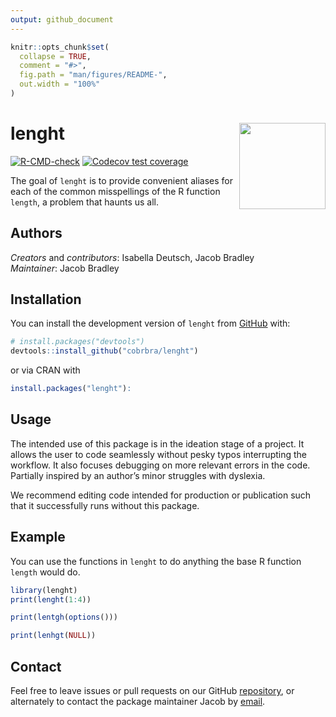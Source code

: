 ```yaml
---
output: github_document
---
```


<!-- README.md is generated from README.Rmd. Please edit that file -->

```r
knitr::opts_chunk$set(
  collapse = TRUE,
  comment = "#>",
  fig.path = "man/figures/README-",
  out.width = "100%"
)
```

# lenght <img src="man/figures/LEN-HEX.png" align="right" height="138" />

<!-- badges: start -->
[![R-CMD-check](https://github.com/cobrbra/lenght/actions/workflows/R-CMD-check.yaml/badge.svg)](https://github.com/cobrbra/lenght/actions/workflows/R-CMD-check.yaml)
[![Codecov test coverage](https://codecov.io/gh/cobrbra/lenght/branch/main/graph/badge.svg)](https://app.codecov.io/gh/cobrbra/lenght?branch=main)
<!-- badges: end -->

The goal of `lenght` is to provide convenient aliases for each of the common misspellings of the R function `length`, a problem that haunts us all.

## Authors
*Creators* and *contributors*: Isabella Deutsch, Jacob Bradley<br>
*Maintainer*: Jacob Bradley

## Installation

You can install the development version of `lenght` from [GitHub](https://github.com/) with:

``` r
# install.packages("devtools")
devtools::install_github("cobrbra/lenght")
```

or via CRAN with 

``` r
install.packages("lenght"):
```

## Usage

The intended use of this package is in the ideation stage of a project. It allows the user to code seamlessly without pesky typos interrupting the workflow. It also focuses debugging on more relevant errors in the code. Partially inspired by an author's minor struggles with dyslexia. 

We recommend editing code intended for production or publication such that it successfully runs without this package.

## Example

You can use the functions in `lenght` to do anything the base R function `length` would do.

```r
library(lenght)
print(lenght(1:4))

print(lentgh(options()))

print(lenhgt(NULL))
```

## Contact 

Feel free to leave issues or pull requests on our GitHub [repository](https://github.com/cobrbra/lenght), or alternately to contact the package maintainer Jacob by [email](mailto:cobrbradley@gmail.com).
